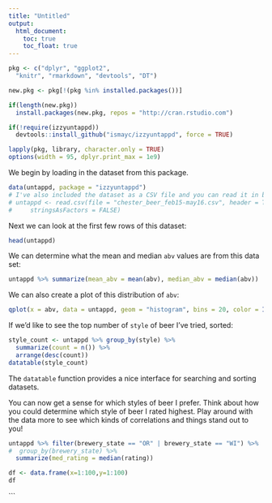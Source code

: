 ```yaml
---
title: "Untitled"
output:
  html_document:
    toc: true
    toc_float: true
---
```


```r
pkg <- c("dplyr", "ggplot2", 
  "knitr", "rmarkdown", "devtools", "DT")

new.pkg <- pkg[!(pkg %in% installed.packages())]

if(length(new.pkg))
  install.packages(new.pkg, repos = "http://cran.rstudio.com")

if(!require(izzyuntappd))
  devtools::install_github("ismayc/izzyuntappd", force = TRUE)

lapply(pkg, library, character.only = TRUE)
options(width = 95, dplyr.print_max = 1e9)
```

We begin by loading in the dataset from this package.

```r
data(untappd, package = "izzyuntappd")
# I've also included the dataset as a CSV file and you can read it in by using
# untappd <- read.csv(file = "chester_beer_feb15-may16.csv", header = TRUE,
#     stringsAsFactors = FALSE)
```

Next we can look at the first few rows of this dataset:

```r
head(untappd)
```

We can determine what the mean and median `abv` values are from this data set:

```r
untappd %>% summarize(mean_abv = mean(abv), median_abv = median(abv))
```

We can also create a plot of this distribution of `abv`:

```r
qplot(x = abv, data = untappd, geom = "histogram", bins = 20, color = I("white"))
```

If we'd like to see the top number of `style` of beer I've tried, sorted:

```r
style_count <- untappd %>% group_by(style) %>%
  summarize(count = n()) %>%
  arrange(desc(count))
datatable(style_count)
```

The `datatable` function provides a nice interface for searching and sorting datasets.

You can now get a sense for which styles of beer I prefer.  Think about how you could determine which style of beer I rated highest.  Play around with the data more to see which kinds of correlations and things stand out to you!

```r
untappd %>% filter(brewery_state == "OR" | brewery_state == "WI") %>%
#  group_by(brewery_state) %>%
  summarize(med_rating = median(rating))
```

```r
df <- data.frame(x=1:100,y=1:100)
df
```
```

